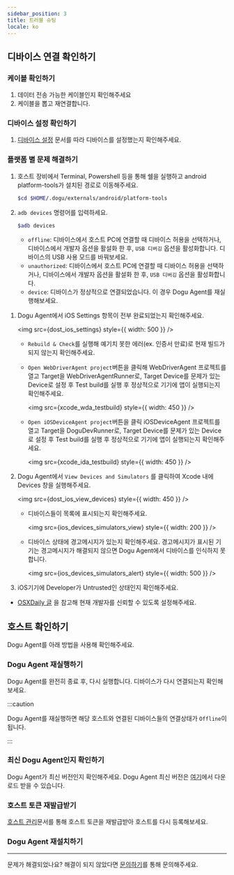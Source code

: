```yaml
---
sidebar_position: 3
title: 트러블 슈팅
locale: ko
---
```




## 디바이스 연결 확인하기

### 케이블 확인하기

1. 데이터 전송 가능한 케이블인지 확인해주세요
2. 케이블을 뽑고 재연결합니다.

### 디바이스 설정 확인하기

1. [디바이스 설정](/device-farm/device/settings) 문서를 따라 디바이스를 설정했는지 확인해주세요.

### 플랫폼 별 문제 해결하기

<Tabs>
<TabItem value="android" label="Android" default>

1. 호스트 장비에서 Terminal, Powershell 등을 통해 쉘을 실행하고 android platform-tools가 설치된 경로로 이동해주세요.

   ```sh
   $cd $HOME/.dogu/externals/android/platform-tools
   ```

2. `adb devices` 명령어를 입력하세요.

   ```sh
   $adb devices
   ```

   - `offline`: 디바이스에서 호스트 PC에 연결할 때 디바이스 허용을 선택하거나, 디바이스에서 개발자 옵션을 활설화 한 후, `USB 디버깅` 옵션을 활성화합니다.
     디바이스의 USB 사용 모드를 바꿔보세요.
   - `unauthorized`: 디바이스에서 호스트 PC에 연결할 때 디바이스 허용을 선택하거나, 디바이스에서 개발자 옵션을 활설화 한 후, `USB 디버깅` 옵션을 활성화합니다.
   - `device`: 디바이스가 정상적으로 연결되었습니다. 이 경우 Dogu Agent를 재실행해보세요.

</TabItem>
<TabItem value="ios" label="iOS" default>

1. Dogu Agent에서 iOS Settings 항목이 전부 완료되었는지 확인해주세요.

   <img src={dost_ios_settings} style={{ width: 500 }} />

   - `Rebuild & Check`를 실행해 예기치 못한 에러(ex. 인증서 만료)로 현재 빌드가 되지 않는지 확인해주세요.
   - `Open WebDriverAgent project`버튼을 클릭해 WebDriverAgent 프로젝트를 열고 Target을 WebDriverAgentRunner로, Target Device를 문제가 있는 Device로 설정 후 Test build를 실행 후 정상적으로 기기에 앱이 실행되는지 확인해주세요.

     <img src={xcode_wda_testbuild} style={{ width: 450 }} />

   - `Open iOSDeviceAgent project`버튼을 클릭 iOSDeviceAgent 프로젝트를 열고 Target을 DoguDevRunner로, Target Device를 문제가 있는 Device로 설정 후 Test build를 실행 후 정상적으로 기기에 앱이 실행되는지 확인해주세요.

     <img src={xcode_ida_testbuild} style={{ width: 450 }} />

2. Dogu Agent에서 `View Devices and Simulators` 를 클릭하여 Xcode 내에 Devices 창을 실행해주세요.

   <img src={dost_ios_view_devices} style={{ width: 450 }} />

   - 디바이스들이 목록에 표시되는지 확인해주세요.

     <img src={ios_devices_simulators_view} style={{ width: 200 }} />

   - 디바이스 상태에 경고메시지가 있는지 확인해주세요. 경고메시지가 표시된 기기는 경고메시지가 해결되지 않으면 Dogu Agent에서 디바이스를 인식하지 못합니다.

     <img src={ios_devices_simulators_alert} style={{ width: 500 }} />

3. iOS기기에 Developer가 Untrusted인 상태인지 확인해주세요.

- [OSXDaily 글](https://osxdaily.com/2021/05/07/how-to-trust-an-app-on-iphone-ipad-to-fix-untrusted-developer-message/) 을 참고해 현재 개발자를 신뢰할 수 있도록 설정해주세요.

</TabItem>
</Tabs>

## 호스트 확인하기

Dogu Agent를 아래 방법을 사용해 확인해주세요.

### Dogu Agent 재실행하기

Dogu Agent를 완전히 종료 후, 다시 실행합니다. 디바이스가 다시 연결되는지 확인해보세요.

:::caution

Dogu Agent를 재실행하면 해당 호스트와 연결된 디바이스들의 연결상태가 `Offline`이 됩니다.

:::

### 최신 Dogu Agent인지 확인하기

Dogu Agent가 최신 버전인지 확인해주세요. Dogu Agent 최신 버전은 [여기](https://dogutech.io/downloads/dost)에서 다운로드 받을 수 있습니다.

### 호스트 토큰 재발급받기

[호스트 관리](/management/organization/host)문서를 통해 호스트 토큰을 재발급받아 호스트를 다시 등록해보세요.

### Dogu Agent 재설치하기

---

문제가 해결되었나요? 해결이 되지 않았다면 [문의하기](https://dogutech.io/contact-us)를 통해 문의해주세요.

```

```
